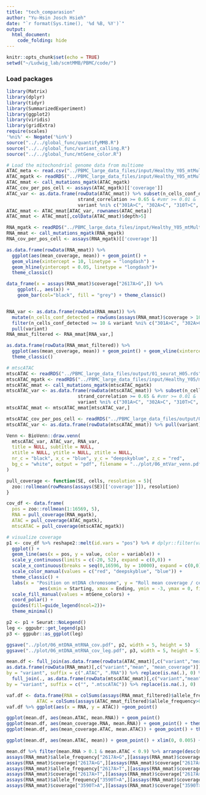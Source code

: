 ```yaml
---
title: "tech_comparasion"
author: "Yu-Hsin Josch Hsieh"
date: "`r format(Sys.time(), '%d %B, %Y')`"
output: 
  html_document:
    code_folding: hide
---
```


```r
knitr::opts_chunk$set(echo = TRUE)
setwd("~/Ludwig_lab/scmtMMB/PBMC/code/")
```

### Load packages

```r
library(Matrix)
library(dplyr)
library(tidyr)
library(SummarizedExperiment)
library(ggplot2)
library(viridis)
library(gridExtra)
require(scales)
'%ni%' <- Negate('%in%')
source("../../global_func/quantifyMMB.R")
source("../../global_func/variant_calling.R")
source("../../global_func/mtGene_color.R")

```

```r
# Load the mitochondrial genome data from multiome
ATAC_meta <- read.csv("../PBMC_large_data_files/input/Healthy_Y05_mtMultiome/Seurat/Hped_31697_mtMultiome_pred.celltype.l2.csv", row.names = "X")
ATAC_mgatk <- readRDS("../PBMC_large_data_files/input/Healthy_Y05_mtMultiome/mgatk/mgatk.rds")
ATAC_mmat <- call_mutations_mgatk(ATAC_mgatk)
ATAC_cov_per_pos_cell <- assays(ATAC_mgatk)[['coverage']]
ATAC_var <- as.data.frame(rowData(ATAC_mmat)) %>% subset(n_cells_conf_detected >= 1 &
                          strand_correlation >= 0.65 & #vmr >= 0.01 &
                          variant %ni% c("301A>C", "302A>C", "310T>C", "316G>C")) %>% pull(variant)
ATAC_mmat <- ATAC_mmat[ATAC_var, rownames(ATAC_meta)]
ATAC_mmat <- ATAC_mmat[,colData(ATAC_mmat)$depth>5]

RNA_mgatk <- readRDS("../PBMC_large_data_files/input/Healthy_Y05_mtMultiome/mgatk/rna.mgatk.rds")[,colnames(ATAC_mmat)]
RNA_mmat <- call_mutations_mgatk(RNA_mgatk)
RNA_cov_per_pos_cell <- assays(RNA_mgatk)[['coverage']]

as.data.frame(rowData(RNA_mmat)) %>% 
  ggplot(aes(mean_coverage, mean)) + geom_point() + 
  geom_vline(xintercept = 10, linetype = "longdash") +
  geom_hline(yintercept = 0.05, linetype = "longdash")+
  theme_classic() 

data_frame(x = assays(RNA_mmat)$coverage["2617A>G",]) %>%
    ggplot(., aes(x)) + 
    geom_bar(col="black", fill = "grey") + theme_classic()


RNA_var <- as.data.frame(rowData(RNA_mmat)) %>% 
  mutate(n_cells_conf_detected = rowSums(assays(RNA_mmat)$coverage > 10)) %>% 
  filter(n_cells_conf_detected >= 10 & variant %ni% c("301A>C", "302A>C", "310T>C", "316G>C") & mean > 0 & mean_coverage >= 5) %>%
  pull(variant)
RNA_mmat_filtered <- RNA_mmat[RNA_var,]

as.data.frame(rowData(RNA_mmat_filtered)) %>% 
  ggplot(aes(mean_coverage, mean)) + geom_point() + geom_vline(xintercept = 5, linetype = "longdash") +
  theme_classic() 

# mtscATAC
mtscATAC <- readRDS("../PBMC_large_data_files/output/01_seurat_H05.rds")
mtscATAC_mgatk <- readRDS("../PBMC_large_data_files/input/Healthy_Y05/mgatk/mgatk.rds")[,colnames(mtscATAC)]
mtscATAC_mmat <- call_mutations_mgatk(mtscATAC_mgatk)
mtscATAC_var <- as.data.frame(rowData(mtscATAC_mmat)) %>% subset(n_cells_conf_detected >= 1 &
                          strand_correlation >= 0.65 & #vmr >= 0.01 &
                          variant %ni% c("301A>C", "302A>C", "310T>C", "316G>C")) %>% pull(variant)
mtscATAC_mmat <- mtscATAC_mmat[mtscATAC_var,]

mtscATAC_cov_per_pos_cell <- readRDS("../PBMC_large_data_files/output/01_mtDNA_pos_coverage_H05.rds")[,colnames(mtscATAC_mmat)]
mtscATAC_var <- as.data.frame(rowData(mtscATAC_mmat)) %>% pull(variant)

Venn <- BioVenn::draw.venn(
  mtscATAC_var, ATAC_var, RNA_var,
  title = NULL, subtitle = NULL,
  xtitle = NULL, ytitle = NULL, ztitle = NULL, 
  nr_c = "black", x_c = "blue", y_c = "deepskyblue", z_c = "red",
  bg_c = "white", output = "pdf", filename = "../plot/06_mtVar_venn.pdf", width = 800, height =800
)

```

```r

pull_coverage <- function(SE, cells, resolution = 5){
  zoo::rollmean(rowMeans(assays(SE)[['coverage']]), resolution)
}

cov_df <- data.frame(
  pos = zoo::rollmean(1:16569, 5),
  RNA = pull_coverage(RNA_mgatk),
  ATAC = pull_coverage(ATAC_mgatk),
  mtscATAC = pull_coverage(mtscATAC_mgatk))

# visualize coverage
p1 <- cov_df %>% reshape2::melt(id.vars = "pos") %>% # dplyr::filter(value > 5) %>%
  ggplot() +
  geom_line(aes(x = pos, y = value, color = variable)) +
  scale_y_continuous(limits = c(-20, 52), expand = c(0,0)) +
  scale_x_continuous(breaks = seq(0,16596, by = 10000), expand = c(0,0)) + 
  scale_color_manual(values = c("red", "deepskyblue", "blue")) +
  theme_classic() +
  labs(x = "Position on mtDNA chromosome", y = "Roll mean coverage / cell")  + geom_rect(data = mitochondrial_data, 
            aes(xmin = Starting, xmax = Ending, ymin = -3, ymax = 0, fill = color), alpha = 1) +
  scale_fill_manual(values = mtGene_colors) +
  coord_polar() + 
  guides(fill=guide_legend(ncol=2))+
  theme_minimal()

p2 <- p1 + Seurat::NoLegend()
leg <- ggpubr::get_legend(p1)
p3 <- ggpubr::as_ggplot(leg)

ggsave("../plot/06_mtDNA_mtRNA_cov.pdf", p2, width = 5, height = 5)
ggsave("../plot/06_mtDNA_mtRNA_cov_leg.pdf", p3, width = 5, height = 5)
```

```r

mean.df <- full_join(as.data.frame(rowData(ATAC_mmat)[,c("variant","mean", "mean_coverage")]),
as.data.frame(rowData(RNA_mmat)[,c("variant","mean", "mean_coverage")]),
by = "variant", suffix = c(".ATAC", ".RNA")) %>% replace(is.na(.), 0) %>% 
  full_join(., as.data.frame(rowData(mtscATAC_mmat)[,c("variant","mean", "mean_coverage")]),
by = "variant", suffix = c("", ".mtscATAC")) %>% replace(is.na(.), 0)


```

```r
vaf.df <- data.frame(RNA = colSums(assays(RNA_mmat_filtered)$allele_frequency >0),
           ATAC = colSums(assays(ATAC_mmat_filtered)$allele_frequency>0)) 
vaf.df %>% ggplot(aes(x = RNA, y = ATAC)) +geom_point()
```

```r
ggplot(mean.df, aes(mean.ATAC, mean.RNA)) + geom_point()
ggplot(mean.df, aes(mean_coverage.RNA, mean.RNA)) + geom_point() + theme_classic()
ggplot(mean.df, aes(mean_coverage.ATAC, mean.ATAC)) + geom_point() + theme_classic()

ggplot(mean.df, aes(mean.ATAC, mean)) + geom_point() + xlim(0, 0.005) + ylim(0, 0.005) 

```

```r
mean.df %>% filter(mean.RNA > 0.1 & mean.ATAC < 0.9) %>% arrange(desc(mean.RNA))
assays(RNA_mmat)$allele_frequency["2617A>G",][assays(RNA_mmat)$coverage["2617A>G",] > 4]
assays(RNA_mmat)$coverage["2617A>G",][assays(RNA_mmat)$coverage["2617A>G",] > 4]
assays(RNA_mmat)$allele_frequency["2617A>T",][assays(RNA_mmat)$coverage["2617A>T",] > 4]
assays(RNA_mmat)$coverage["2617A>T",][assays(RNA_mmat)$coverage["2617A>T",] > 4]
assays(RNA_mmat)$allele_frequency["3590T>A",][assays(RNA_mmat)$coverage["3590T>A",] > 4]
assays(RNA_mmat)$coverage["3590T>A",][assays(RNA_mmat)$coverage["3590T>A",] > 4]


```

